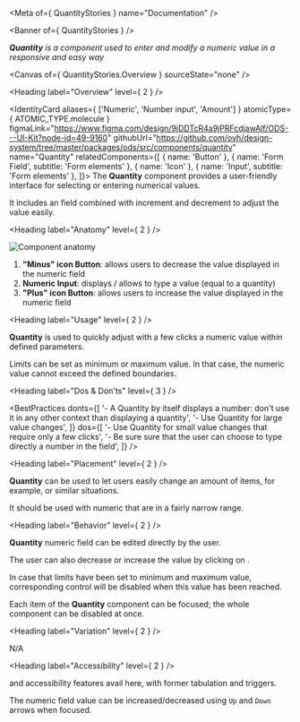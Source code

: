 
<Meta of={ QuantityStories } name="Documentation" />

<Banner of={ QuantityStories } />

_**Quantity** is a component used to enter and modify a numeric value in a responsive and easy way_

<Canvas of={ QuantityStories.Overview } sourceState="none" />

<Heading label="Overview" level={ 2 } />

<IdentityCard aliases={ ['Numeric', 'Number input', 'Amount'] }
              atomicType={ ATOMIC_TYPE.molecule }
              figmaLink="https://www.figma.com/design/9jDDTcR4a9jPRFcdjawAlf/ODS---UI-Kit?node-id=49-9160"
              githubUrl="https://github.com/ovh/design-system/tree/master/packages/ods/src/components/quantity"
              name="Quantity"
              relatedComponents={[
                { name: 'Button' },
                { name: 'Form Field', subtitle: 'Form elements' },
                { name: 'Icon' },
                { name: 'Input', subtitle: 'Form elements' },
              ]}>
  The **Quantity** component provides a user-friendly interface for selecting or entering numerical values.

  It includes an <StorybookLink kind="ODS Components/Form elements/Input" label="Input" story="Documentation" /> field combined with increment and
  decrement <StorybookLink kind="ODS Components/Button" label="Button" story="Documentation" /> to adjust the value easily.
</IdentityCard>

<Heading label="Anatomy" level={ 2 } />

![Component anatomy](components/quantity/anatomy.png "Component anatomy")

1. **"Minus" icon Button**: allows users to decrease the value displayed in the numeric field
2. **Numeric Input**: displays / allows to type a value (equal to a quantity)
3. **"Plus" icon Button**: allows users to increase the value displayed in the numeric field

<Heading label="Usage" level={ 2 } />

**Quantity** is used to quickly adjust with a few clicks a numeric value within defined parameters.

Limits can be set as minimum or maximum value. In that case, the numeric value cannot exceed the defined boundaries.

<Heading label="Dos & Don'ts" level={ 3 } />

<BestPractices
  donts={[
    '- A Quantity by itself displays a number: don\'t use it in any other context than displaying a quantity',
    '- Use Quantity for large value changes',
  ]}
  dos={[
    '- Use Quantity for small value changes that require only a few clicks',
    '- Be sure sure that the user can choose to type directly a number in the field',
  ]}
/>

<Heading label="Placement" level={ 2 } />

**Quantity** can be used to let users easily change an amount of items, for example, or similar situations.

It should be used with numeric <StorybookLink kind="ODS Components/Form elements/Input" label="Input" story="Documentation" /> that are in a fairly narrow range.

<Heading label="Behavior" level={ 2 } />

**Quantity** numeric field can be edited directly by the user.

The user can also decrease or increase the value by clicking on <StorybookLink kind="ODS Components/Button" label="Button" story="Documentation" />.

In case that limits have been set to minimum and maximum value, corresponding control will be disabled when this value has been reached.

Each item of the **Quantity** component can be focused; the whole component can be disabled at once.

<Heading label="Variation" level={ 2 } />

N/A

<Heading label="Accessibility" level={ 2 } />

<StorybookLink kind="ODS Components/Form elements/Input" label="Input" story="Documentation" /> and <StorybookLink kind="ODS Components/Button" label="Button" story="Documentation" /> accessibility features avail here, with former tabulation and triggers.

The numeric field value can be increased/decreased using `Up` and `Down` arrows when focused.
